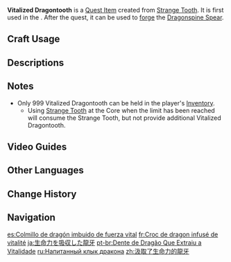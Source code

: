 {{Item Infobox
|id           = 100619
|type         = Materials
|description  = A Dragontooth infused with vitality. Just its luster and texture are enough to make one uneasy...
|source1      = Found in [[Dragonspine]]
|source2      = Extract Vitality with [[Strange Tooth]] at the Core located at [[Wyrmrest Valley]] in [[Dragonspine]]
}}
'''Vitalized Dragontooth''' is a [[Quest Item]] created from [[Strange Tooth]]. It is first used in the {{Quest|The Festering Fang}}. After the quest, it can be used to [[Forging|forge]] the [[Dragonspine Spear]].

==Craft Usage==
{{Craft Usage}}

==Descriptions==
{{Description|A Dragontooth that has absorbed vitality and now exudes a warmth that makes one uneasy. Once upon a time, a [[Durin|dragon]] fell to ruin in a silver valley, painting the bone-white snow an ominous crimson. This crimson symbolizes the might of this dragon. This Dragontooth wrapped in that crimson may yet be forged into a deadly weapon...|[[Archive]]}}

==Notes==
* Only 999 Vitalized Dragontooth can be held in the player's [[Inventory]].
** Using [[Strange Tooth]] at the Core when the limit has been reached will consume the Strange Tooth, but not provide additional Vitalized Dragontooth.

==Video Guides==
{{EVT
|video1   = https://youtu.be/mmBGtlqdSMA
|caption1 = Farm Guide
}}

==Other Languages==
{{Other Languages
|default_hidden = 1
|en      = Vitalized Dragontooth
|zhs     = 汲取了生命力的龙牙
|zhs_rm  = Jíqǔle Shēngmìnglì de Lóngyá
|zht     = 汲取了生命力的龍牙
|zht_rm  = Jíqǔle Shēngmìnglì de Lóngyá
|ja      = 生命力を吸収した龍牙
|ja_rm   = Seimeiryoku wo Kyuushuu Shita Ryuuga{{Assumed}}
|ko      = {{tt|생명력|生命力}}을 {{tt|흡수|吸收}}한 {{tt|용|龍}}의 이빨
|ko_rm   = Saengmyeongryeok-eul Heupsuhan Yong-ui Ippal
|es      = Colmillo de dragón imbuido de fuerza vital
|fr      = Croc de dragon infusé de vitalité
|ru      = Напитанный клык дракона
|th      = เขี้ยวมังกรที่ดูดซับพลังชีวิต
|th_rm   = 
|vi      = Nanh Rồng có sinh mệnh
|de      = Lebensenergie saugender Drachenzahn
|id      = Gigi Naga yang Telah Menyerap Energi Kehidupan
|pt      = Dente de Dragão Que Extraiu a Vitalidade
|tr      = Canlılık Dolu Ejder Dişi
|it      = Dente di drago vitalizzato
}}

==Change History==
{{Change History|1.2}}

==Navigation==
{{Material Navbox|type=Crafting Materials}}

[[es:Colmillo de dragón imbuido de fuerza vital]]
[[fr:Croc de dragon infusé de vitalité]]
[[ja:生命力を吸収した龍牙]]
[[pt-br:Dente de Dragão Que Extraiu a Vitalidade]]
[[ru:Напитанный клык дракона]]
[[zh:汲取了生命力的龍牙]]